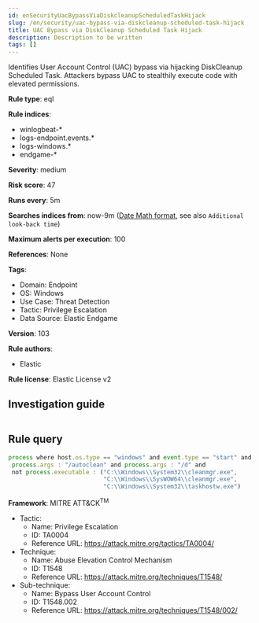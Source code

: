 ```yaml
---
id: enSecurityUacBypassViaDiskcleanupScheduledTaskHijack
slug: /en/security/uac-bypass-via-diskcleanup-scheduled-task-hijack
title: UAC Bypass via DiskCleanup Scheduled Task Hijack
description: Description to be written
tags: []
---
```


<div id="uac-bypass-via-diskcleanup-scheduled-task-hijack"></div>

Identifies User Account Control (UAC) bypass via hijacking DiskCleanup Scheduled Task. Attackers bypass UAC to stealthily execute code with elevated permissions.

**Rule type**: eql

**Rule indices**: 

* winlogbeat-*
* logs-endpoint.events.*
* logs-windows.*
* endgame-*

**Severity**: medium

**Risk score**: 47

**Runs every**: 5m

**Searches indices from**: now-9m ([Date Math format](((ref))/common-options.html#date-math), see also <DocLink id="enSecurityRulesUiCreate" section="set-the-rules-schedule">`Additional look-back time`</DocLink>)

**Maximum alerts per execution**: 100

**References**: None

**Tags**: 

* Domain: Endpoint
* OS: Windows
* Use Case: Threat Detection
* Tactic: Privilege Escalation
* Data Source: Elastic Endgame

**Version**: 103

**Rule authors**: 

* Elastic

**Rule license**: Elastic License v2

## Investigation guide

```markdown

```

## Rule query

```js
process where host.os.type == "windows" and event.type == "start" and
 process.args : "/autoclean" and process.args : "/d" and
 not process.executable : ("C:\\Windows\\System32\\cleanmgr.exe",
                           "C:\\Windows\\SysWOW64\\cleanmgr.exe",
                           "C:\\Windows\\System32\\taskhostw.exe")

```

**Framework**: MITRE ATT&CK<sup>TM</sup>

* Tactic:
    * Name: Privilege Escalation
    * ID: TA0004
    * Reference URL: https://attack.mitre.org/tactics/TA0004/
* Technique:
    * Name: Abuse Elevation Control Mechanism
    * ID: T1548
    * Reference URL: https://attack.mitre.org/techniques/T1548/
* Sub-technique:
    * Name: Bypass User Account Control
    * ID: T1548.002
    * Reference URL: https://attack.mitre.org/techniques/T1548/002/

